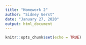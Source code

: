 ```yaml
---
title: "Homework 2"
author: "Sidney Gerst"
date: "January 27, 2020"
output: html_document
---
```


```r
knitr::opts_chunk$set(echo = TRUE)
```

